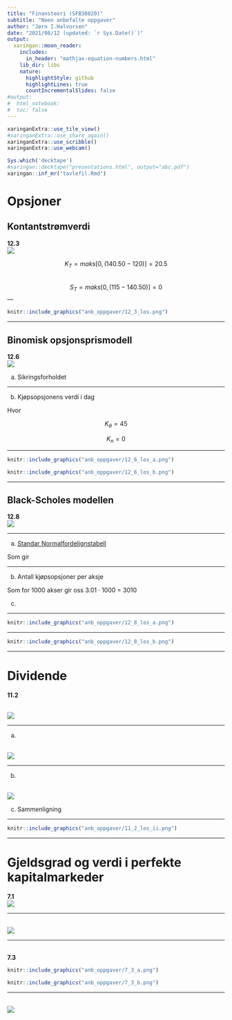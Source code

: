 ```yaml
---
title: "Finansteori (SFB30820)"
subtitle: "Noen anbefalte oppgaver"
author: "Jørn I.Halvorsen"
date: "2021/08/12 (updated: `r Sys.Date()`)"
output:
  xaringan::moon_reader:
    includes:
      in_header: "mathjax-equation-numbers.html"
    lib_dir: libs
    nature:
      highlightStyle: github
      highlightLines: true
      countIncrementalSlides: false
#output: 
#  html_notebook:
#  toc: false
---
```


```r
xaringanExtra::use_tile_view()
#xaringanExtra::use_share_again()
xaringanExtra::use_scribble()
xaringanExtra::use_webcam()
```

```r
Sys.which('decktape')
#xaringan::decktape("presentations.html", output="abc.pdf")
xaringan::inf_mr("tavlefil.Rmd")
```

# Opsjoner 
## Kontantstrømverdi 
**12.3**
<br>
![](anb_oppgaver/12_3.png)
<br>

$$
K_T=maks[0,(140.50-120)]=20.5
$$
<br>
$$
S_T=maks[0,(115-140.50)]=0
$$
---

```r
knitr::include_graphics("anb_oppgaver/12_3_los.png")
```

---

## Binomisk opsjonsprismodell 

**12.6**
<br>
![](anb_oppgaver/12_6.png)
<br>

a. Sikringsforholdet
\begin{equation}
m = \frac{100 (1.5-0.75)}{45-0}=1.67
\end{equation}

---

b. Kjøpsopsjonens verdi i dag

\begin{equation}
K_0 = \frac{1}{1+r_f}[qK_\theta+(1-q)K_n]=\\
\frac{1}{1+0.01}[0.35\cdot 45+0.65\cdot 0] =15.45
\end{equation}
Hvor
\begin{equation*}
q=\frac{1+r_f-n}{\theta-n}=\frac{1+0.01-0.75}{1.50-0.75}=0.35 \\ 
(1-q)=\frac{\theta-1-r_f}{\theta-n} = 1-0.35=0.65
\end{equation*}

$$
K_{\theta}=45
$$

$$
K_n=0
$$

---

```r
knitr::include_graphics("anb_oppgaver/12_6_los_a.png")
```

```r
knitr::include_graphics("anb_oppgaver/12_6_los_b.png")
```

---


## Black-Scholes modellen

**12.8**
<br>
![](anb_oppgaver/12_8.png)
<br>

---

a)
\begin{equation}
K_0 = A_0N(d_1) -Ie^{-i_fT}N(d_2)=\\
280\cdot 0.33 -400e^{-0.03\cdot 6/12}0.17=23.98
\end{equation}
\begin{equation}
N(d_1=-0.433)=1-0.=0.000\\
N(d_2=-0.933)=1-0.=0.000
\end{equation}
[Standar Normalfordelignstabell](https://www.mathsisfun.com/data/standard-normal-distribution-table.html)

Som gir
\begin{equation}
K_0 = A_0N(d_1) -Ie^{-i_fT}N(d_2) = 23.98
\end{equation}

---

b) Antall kjøpsopsjoner per aksje
\begin{equation}
m = \frac{1}{N(d_1)} = 1/0.33 = 3.01
\end{equation}

Som for 1000 akser gir oss $3.01\cdot 1000$ = $3010$

\begin{equation}
K_0 = A_0N(d_1) -Ie^{-i_fT}N(d_2) = 
\end{equation}

c) 
\begin{equation}
m = \frac{1}{N(d_1)} = 1/0.4077 = 2.45
\end{equation}

---

```r
knitr::include_graphics("anb_oppgaver/12_8_los_a.png")
```

---

```r
knitr::include_graphics("anb_oppgaver/12_8_los_b.png")
```

---

# Dividende
**11.2**

<br>
![](anb_oppgaver/11_2.png)
<br>

---

a)

<br>
![](anb_oppgaver/11_2_ta.png)
<br>

\begin{equation}
DPA_2= 9.40 + 0.2[0.35(15)-9.40]=8.57
\end{equation}

---

b)

<br>
![](anb_oppgaver/11_2_tb.png)
<br>

\begin{equation}
DPA_2 = 7.60 + 0.8[0.35(15)-7.60]=5.72
\end{equation}

c)
Sammenligning

---

```r
knitr::include_graphics("anb_oppgaver/11_2_los_ii.png")
```

---

# Gjeldsgrad og verdi i perfekte kapitalmarkeder

**7.1**
<br>
![](anb_oppgaver/7_1.png)
<br>

---

<br>
![](anb_oppgaver/7_1_los.png)
<br>

---

<br>
**7.3**

```r
knitr::include_graphics("anb_oppgaver/7_3_a.png")
```

```r
knitr::include_graphics("anb_oppgaver/7_3_b.png")
```


---

<br>
![](anb_oppgaver/7_3_los.png)
<br>




